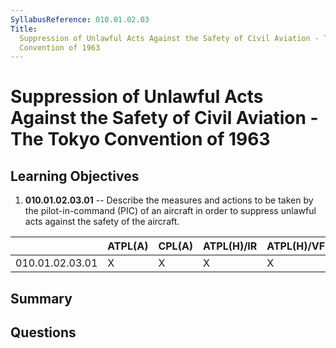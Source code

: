 ```yaml
---
SyllabusReference: 010.01.02.03
Title:
  Suppression of Unlawful Acts Against the Safety of Civil Aviation - The Tokyo
  Convention of 1963
---
```


# Suppression of Unlawful Acts Against the Safety of Civil Aviation - The Tokyo Convention of 1963

## Learning Objectives

1.  **010.01.02.03.01** -- Describe the measures and actions to be taken by the
    pilot-in-command (PIC) of an aircraft in order to suppress unlawful acts
    against the safety of the aircraft.

|                 | ATPL(A) | CPL(A) | ATPL(H)/IR | ATPL(H)/VFR | CPL(H) | IR | CBIR(A) |
| --------------- | ------- | ------ | ---------- | ----------- | ------ | -- | ------- |
| 010.01.02.03.01 | X       | X      | X          | X           | X      |    |         |

## Summary

## Questions

